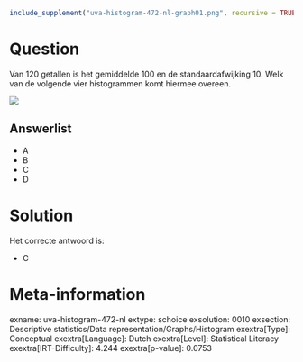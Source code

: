 ```r
include_supplement("uva-histogram-472-nl-graph01.png", recursive = TRUE)
```

Question
========

Van 120 getallen is het gemiddelde 100 en de standaardafwijking 10. Welk
van de volgende vier histogrammen komt hiermee overeen.

![](uva-histogram-472-nl-graph01.png)

Answerlist
----------

* A
* B
* C
* D

Solution
========

Het correcte antwoord is: 

* C

Meta-information
================
exname: uva-histogram-472-nl
extype: schoice
exsolution: 0010
exsection: Descriptive statistics/Data representation/Graphs/Histogram
exextra[Type]: Conceptual
exextra[Language]: Dutch
exextra[Level]: Statistical Literacy
exextra[IRT-Difficulty]: 4.244
exextra[p-value]: 0.0753
